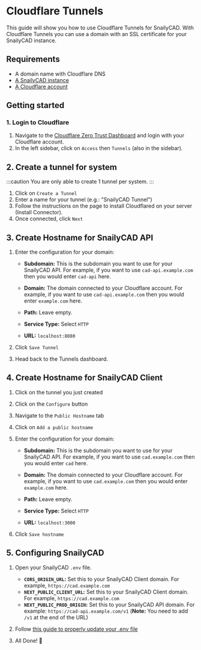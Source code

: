 # Cloudflare Tunnels

This guide will show you how to use Cloudflare Tunnels for SnailyCAD. With Cloudflare Tunnels you can use a domain with an SSL certificate for your SnailyCAD instance.

## Requirements

-   A domain name with Cloudflare DNS
-   [A SnailyCAD instance](/docs/installations)
-   [A Cloudflare account](https://dash.cloudflare.com/sign-up)

## Getting started

### 1. Login to Cloudflare

1. Navigate to the [Cloudflare Zero Trust Dashboard](https://one.dash.cloudflare.com) and login with your Cloudflare account.
2. In the left sidebar, click on `Access` then `Tunnels` (also in the sidebar).

## 2. Create a tunnel for system

:::caution
You are only able to create 1 tunnel per system.
:::

1. Click on `Create a Tunnel`
2. Enter a name for your tunnel (e.g.: "SnailyCAD Tunnel")
3. Follow the instructions on the page to install Cloudflared on your server (Install Connector).
4. Once connected, click `Next`

## 3. Create Hostname for SnailyCAD API

1. Enter the configuration for your domain:

    - **Subdomain:** This is the subdomain you want to use for your SnailyCAD API. For example, if you want to use `cad-api.example.com` then you would enter `cad-api` here.
    - **Domain:** The domain connected to your Cloudflare account. For example, if you want to use `cad-api.example.com` then you would enter `example.com` here.
    - **Path:** Leave empty.

    - **Service Type:** Select `HTTP`
    - **URL:** `localhost:8080`

2. Click `Save Tunnel`
3. Head back to the Tunnels dashboard.

## 4. Create Hostname for SnailyCAD Client

1. Click on the tunnel you just created
2. Click on the `Configure` button
3. Navigate to the `Public Hostname` tab
4. Click on `Add a public hostname`
5. Enter the configuration for your domain:

    - **Subdomain:** This is the subdomain you want to use for your SnailyCAD API. For example, if you want to use `cad.example.com` then you would enter `cad` here.
    - **Domain:** The domain connected to your Cloudflare account. For example, if you want to use `cad.example.com` then you would enter `example.com` here.
    - **Path:** Leave empty.

    - **Service Type:** Select `HTTP`
    - **URL:** `localhost:3000`

6. Click `Save hostname`

## 5. Configuring SnailyCAD

1. Open your SnailyCAD `.env` file.

    - **`CORS_ORIGIN_URL`:** Set this to your SnailyCAD Client domain. For example, `https://cad.example.com`
    - **`NEXT_PUBLIC_CLIENT_URL`:** Set this to your SnailyCAD Client domain. For example, `https://cad.example.com`
    - **`NEXT_PUBLIC_PROD_ORIGIN`:** Set this to your SnailyCAD API domain. For example: `https://cad-api.example.com/v1` (**Note:** You need to add `/v1` at the end of the URL)

2. Follow [this guide to properly update your .env file](/docs/guides/env/how-to-properly-update-env)
3. All Done! 🎉
